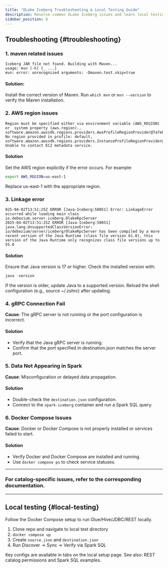```yaml
---
title: "OLake Iceberg Troubleshooting & Local Testing Guide"
description: Resolve common OLake Iceberg issues and learn local testing with Docker Compose, Spark SQL, Maven, and AWS region setup for smooth data workflows
sidebar_position: 8
---
```



<Tabs groupId="iceberg-help" queryString="view">

<TabItem value="troubleshooting" label="Troubleshooting" default>

## Troubleshooting {#troubleshooting}

### 1. maven related issues
```
Iceberg JAR file not found. Building with Maven...
usage: mvn [-h] [_ ...]
mvn: error: unrecognized arguments: -Dmaven.test.skip=true
```

#### Solution:
Install the correct version of Maven. Run `which mvn` or `mvn --version` to verify the Maven installation.


### 2. AWS region issues
```
Region must be specified either via environment variable (AWS_REGION) or  system property (aws.region)., software.amazon.awssdk.regions.providers.AwsProfileRegionProvider@7a7eb56e: No region provided in profile: default, software.amazon.awssdk.regions.providers.InstanceProfileRegionProvider@241d5e60: Unable to contact EC2 metadata service.
```


#### Solution
Set the AWS region explicitly if the error occurs. For example:
```bash
export AWS_REGION=us-east-1
```
Replace us-east-1 with the appropriate region.

### 3. Linkage error
```
025-04-02T13:51:25Z ERROR [Java-Iceberg:50051] Error: LinkageError occurred while loading main class io.debezium.server.iceberg.OlakeRpcServer
2025-04-02T13:51:25Z ERROR [Java-Iceberg:50051] 	java.lang.UnsupportedClassVersionError: io/debezium/server/iceberg/OlakeRpcServer has been compiled by a more recent version of the Java Runtime (class file version 61.0), this version of the Java Runtime only recognizes class file versions up to 55.0
```

#### Solution
Ensure that Java version is 17 or higher. Check the installed version with: 
```java 
java -version
```
If the version is older, update Java to a supported version. Reload the shell configuration (e.g., source ~/.zshrc) after updating.

### 4. gRPC Connection Fail
**Cause**: The gRPC server is not running or the port configuration is incorrect.
#### Solution
- Verify that the Java gRPC server is running.<br/>
- Confirm that the port specified in destination.json matches the server port.

### 5. Data Not Appearing in Spark
**Cause**: Misconfiguration or delayed data propagation. 
#### Solution
- Double-check the `destination.json` configuration.<br/>
- Connect to the `spark-iceberg` container and run a Spark SQL query.

### 6. Docker Compose Issues
**Cause**: Docker or Docker Compose is not properly installed or services failed to start.
#### Solution
- Verify Docker and Docker Compose are installed and running.
- Use `docker compose ps` to check service statuses.

---

### **For catalog-specific issues, refer to the corresponding documentation.**

---


</TabItem>

<TabItem value="local" label="Local testing">

## Local testing {#local-testing}

Follow the Docker Compose setup to run Glue/Hive/JDBC/REST locally.

1. Clone repo and navigate to local test directory
2. `docker compose up`
3. Create `source.json` and `destination.json`
4. Run Discover → Sync → Verify via Spark SQL

Key configs are available in tabs on the local setup page. See also: REST catalog permissions and Spark SQL examples.

</TabItem>

</Tabs>


